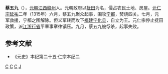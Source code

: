 '''蔡五九'''（{{bd||？|1315年||catIdx=C}}），[[元朝|元朝]][[江西|江西]][[赣州|赣州]]人。元朝政府以[[延祐經理|抚田]]为名，侵占农民土地、房屋。[[元仁宗|元仁宗]][[延祐|延祐]]二年（1315年）六月，蔡五九聚众起事，围攻[[宁都|宁都]]，焚烧四关。七月，元军救援，宁都之围解除。但义军转而攻下[[福建|福建]][[宁化县|宁化县]]，自立为王。元仁宗停止抚田政策，派[[江浙行省|江浙行省]]平章事章律镇压。九月，蔡五九被俘杀，起事失败。

==参考文献==
*《元史》本纪第二十五·仁宗本纪二

{{中國民變起事領袖}}

[[Category:元末民变领袖|C]] 
[[Category:元朝被處決者|C]] 
[[Category:赣州人|C]]
[[Category:蔡姓|J]]
{{元朝人物小作品}}